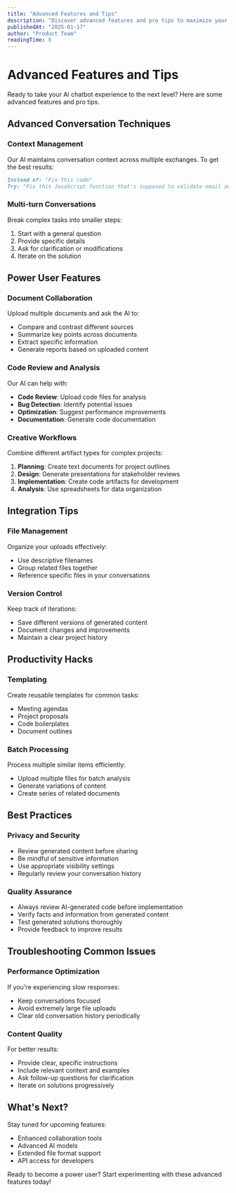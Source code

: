 ```yaml
---
title: "Advanced Features and Tips"
description: "Discover advanced features and pro tips to maximize your productivity with our AI chatbot."
publishedAt: "2025-01-17"
author: "Product Team"
readingTime: 8
---
```


# Advanced Features and Tips

Ready to take your AI chatbot experience to the next level? Here are some advanced features and pro tips.

## Advanced Conversation Techniques

### Context Management

Our AI maintains conversation context across multiple exchanges. To get the best results:

```markdown
Instead of: "Fix this code"
Try: "Fix this JavaScript function that's supposed to validate email addresses but isn't working properly"
```

### Multi-turn Conversations

Break complex tasks into smaller steps:

1. Start with a general question
2. Provide specific details
3. Ask for clarification or modifications
4. Iterate on the solution

## Power User Features

### Document Collaboration

Upload multiple documents and ask the AI to:
- Compare and contrast different sources
- Summarize key points across documents
- Extract specific information
- Generate reports based on uploaded content

### Code Review and Analysis

Our AI can help with:
- **Code Review**: Upload code files for analysis
- **Bug Detection**: Identify potential issues
- **Optimization**: Suggest performance improvements
- **Documentation**: Generate code documentation

### Creative Workflows

Combine different artifact types for complex projects:

1. **Planning**: Create text documents for project outlines
2. **Design**: Generate presentations for stakeholder reviews
3. **Implementation**: Create code artifacts for development
4. **Analysis**: Use spreadsheets for data organization

## Integration Tips

### File Management

Organize your uploads effectively:
- Use descriptive filenames
- Group related files together
- Reference specific files in your conversations

### Version Control

Keep track of iterations:
- Save different versions of generated content
- Document changes and improvements
- Maintain a clear project history

## Productivity Hacks

### Templating

Create reusable templates for common tasks:
- Meeting agendas
- Project proposals
- Code boilerplates
- Document outlines

### Batch Processing

Process multiple similar items efficiently:
- Upload multiple files for batch analysis
- Generate variations of content
- Create series of related documents

## Best Practices

### Privacy and Security

- Review generated content before sharing
- Be mindful of sensitive information
- Use appropriate visibility settings
- Regularly review your conversation history

### Quality Assurance

- Always review AI-generated code before implementation
- Verify facts and information from generated content
- Test generated solutions thoroughly
- Provide feedback to improve results

## Troubleshooting Common Issues

### Performance Optimization

If you're experiencing slow responses:
- Keep conversations focused
- Avoid extremely large file uploads
- Clear old conversation history periodically

### Content Quality

For better results:
- Provide clear, specific instructions
- Include relevant context and examples
- Ask follow-up questions for clarification
- Iterate on solutions progressively

## What's Next?

Stay tuned for upcoming features:
- Enhanced collaboration tools
- Advanced AI models
- Extended file format support
- API access for developers

Ready to become a power user? Start experimenting with these advanced features today!